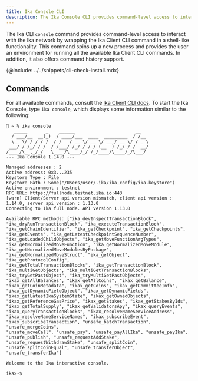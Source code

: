 ```yaml
---
title: Ika Console CLI
description: The Ika Console CLI provides command-level access to interact with the Ika network by wrapping the Ika Client CLI command.
---
```


The Ika CLI `console` command provides command-level access to interact with the Ika network by wrapping the Ika Client CLI command in a shell-like functionality. This command spins up a new process and provides the user an environment for running all the available Ika Client CLI commands. In addition, it also offers command history support.

{@include: ../../snippets/cli-check-install.mdx}

## Commands

For all available commands, consult the [Ika Client CLI docs](./client.mdx). To start the Ika Console, type `ika console`, which displays some information similar to the following: 

```shell
🚀 ~ % ika console
   _____       _    ______                       __
  / ___/__  __(_)  / ____/___  ____  _________  / /__
  \__ \/ / / / /  / /   / __ \/ __ \/ ___/ __ \/ / _ \
 ___/ / /_/ / /  / /___/ /_/ / / / (__  ) /_/ / /  __/
/____/\__,_/_/   \____/\____/_/ /_/____/\____/_/\___/
--- Ika Console 1.14.0 ---

Managed addresses : 2
Active address: 0x3...235
Keystore Type : File
Keystore Path : Some("/Users/user/.ika/ika_config/ika.keystore")
Active environment : testnet
RPC URL: https://fullnode.testnet.ika.io:443
[warn] Client/Server api version mismatch, client api version : 1.14.0, server api version : 1.13.0
Connecting to Ika full node. API version 1.13.0

Available RPC methods: ["ika_devInspectTransactionBlock", "ika_dryRunTransactionBlock", "ika_executeTransactionBlock", 
"ika_getChainIdentifier", "ika_getCheckpoint", "ika_getCheckpoints", "ika_getEvents", "ika_getLatestCheckpointSequenceNumber", 
"ika_getLoadedChildObjects", "ika_getMoveFunctionArgTypes", "ika_getNormalizedMoveFunction", "ika_getNormalizedMoveModule", 
"ika_getNormalizedMoveModulesByPackage", "ika_getNormalizedMoveStruct", "ika_getObject", "ika_getProtocolConfig", 
"ika_getTotalTransactionBlocks", "ika_getTransactionBlock", "ika_multiGetObjects", "ika_multiGetTransactionBlocks", 
"ika_tryGetPastObject", "ika_tryMultiGetPastObjects", "ikax_getAllBalances", "ikax_getAllCoins", "ikax_getBalance", 
"ikax_getCoinMetadata", "ikax_getCoins", "ikax_getCommitteeInfo", "ikax_getDynamicFieldObject", "ikax_getDynamicFields", 
"ikax_getLatestIkaSystemState", "ikax_getOwnedObjects", "ikax_getReferenceGasPrice", "ikax_getStakes", "ikax_getStakesByIds", 
"ikax_getTotalSupply", "ikax_getValidatorsApy", "ikax_queryEvents", "ikax_queryTransactionBlocks", "ikax_resolveNameServiceAddress", 
"ikax_resolveNameServiceNames", "ikax_subscribeEvent", "ikax_subscribeTransaction", "unsafe_batchTransaction", "unsafe_mergeCoins", 
"unsafe_moveCall", "unsafe_pay", "unsafe_payAllIka", "unsafe_payIka", "unsafe_publish", "unsafe_requestAddStake", 
"unsafe_requestWithdrawStake", "unsafe_splitCoin", "unsafe_splitCoinEqual", "unsafe_transferObject", "unsafe_transferIka"]

Welcome to the Ika interactive console.

ika>-$

```
